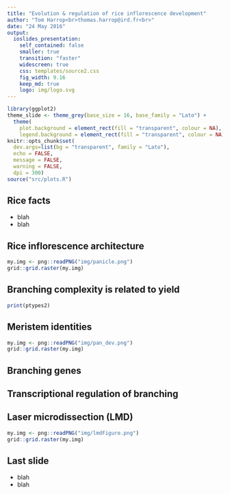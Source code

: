 ```yaml
---
title: "Evolution & regulation of rice inflorescence development"
author: "Tom Harrop<br>thomas.harrop@ird.fr<br>"
date: "24 May 2016"
output:
  ioslides_presentation:
    self_contained: false
    smaller: true
    transition: "faster"
    widescreen: true
    css: templates/source2.css
    fig_width: 9.16
    keep_md: true
    logo: img/logo.svg
---
```


```r
library(ggplot2)
theme_slide <- theme_grey(base_size = 16, base_family = "Lato") +
  theme(
    plot.background = element_rect(fill = "transparent", colour = NA),
    legend.background = element_rect(fill = "transparent", colour = NA))
knitr::opts_chunk$set(
  dev.args=list(bg = "transparent", family = "Lato"),
  echo = FALSE,
  message = FALSE,
  warning = FALSE,
  dpi = 300)
source("src/plots.R")
```

## Rice facts

*  blah
*  blah

## Rice inflorescence architecture

```r
my.img <- png::readPNG("img/panicle.png")
grid::grid.raster(my.img)
```

## Branching complexity is related to yield

```r
print(ptypes2)
```

## Meristem identities

```r
my.img <- png::readPNG("img/pan_dev.png")
grid::grid.raster(my.img)
```

## Branching genes


## Transcriptional regulation of branching


## Laser microdissection (LMD) {.centered .flexbox .vcenter}

```r
my.img <- png::readPNG("img/lmdFigure.png")
grid::grid.raster(my.img)
```

## Last slide

*  blah
*  blah
